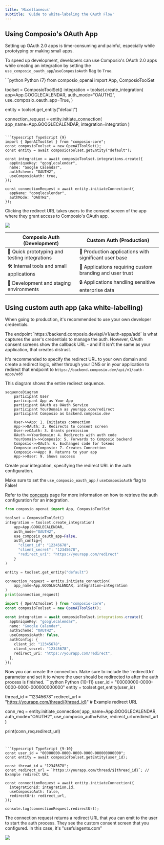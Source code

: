 ```yaml
---
title: 'Micellaneous'
subtitle: 'Guide to white-labeling the OAuth Flow'
---
```


## Using Composio's OAuth App
Setting up OAuth 2.0 apps is time-consuming and painful, especially while prototyping or making small apps.

To speed up development, developers can use Composio's OAuth 2.0 apps while creating an integration by setting the `use_composio_oauth_app`/`useComposioAuth` flag to `True`.

<CodeGroup>
```python Python {7}
from composio_openai import App, ComposioToolSet

toolset = ComposioToolSet()
integration = toolset.create_integration(
    app=App.GOOGLECALENDAR,
    auth_mode="OAUTH2",
    use_composio_oauth_app=True,
)

entity = toolset.get_entity("default")

connection_request = entity.initiate_connection(
    app_name=App.GOOGLECALENDAR, integration=integration
)

```

```typescript TypeScript {9}
import { OpenAIToolSet } from "composio-core";
const composioToolset = new OpenAIToolSet();
const entity = await composioToolset.getEntity("default");

const integration = await composioToolset.integrations.create({
  appUniqueKey: "googlecalendar",
  name: "Google Calendar",
  authScheme: "OAUTH2",
  useComposioAuth: true,
});

const connectionRequest = await entity.initiateConnection({
  appName: "googlecalendar",
  authMode: "OAUTH2",
});
```
</CodeGroup>

Clicking the redirect URL takes users to the consent screen of the app where they grant access to Composio's OAuth app.

<Frame background="subtle" title="Composio OAuth Consent Screen">
  <img src="../assets/images/composio-auth-app.png" />
</Frame>


| Composio Auth (Development) | Custom Auth (Production) |
|----------|-------------|
| 🚀 Quick prototyping and testing integrations | 🏢 Production applications with significant user base |
| 🛠️ Internal tools and small applications | 🎨 Applications requiring custom branding and user trust |
| 🧪 Development and staging environments | 🔒 Applications handling sensitive enterprise data |


## Using custom auth app (aka white-labelling)
When going to production, it's recommended to use your own developer credentials.


<Steps>
<Step title="Add redirect logic">
The endpoint `https://backend.composio.dev/api/v1/auth-apps/add` is what captures the user's credentials to manage the auth. However, OAuth consent screens show the callback URL - and if it isn't the same as your application, that creates distrust.

It's recommended to specify the redirect URL to your own domain and create a redirect logic, either through your DNS or in your application to redirect that endpoint to `https://backend.composio.dev/api/v1/auth-apps/add`

This diagram shows the entire redirect sequence.
```mermaid
sequenceDiagram
    participant User
    participant App as Your App
    participant OAuth as OAuth Service
    participant YourDomain as yourapp.com/redirect
    participant Composio as backend.composio.dev
    
    User->>App: 1. Initiates connection
    App->>OAuth: 2. Redirects to consent screen
    User->>OAuth: 3. Grants permission
    OAuth->>YourDomain: 4. Redirects with auth code
    YourDomain->>Composio: 5. Forwards to Composio backend
    Composio->>OAuth: 6. Exchanges code for tokens
    Composio->>Composio: 7. Creates Connection
    Composio->>App: 8. Returns to your app
    App->>User: 9. Shows success
```

</Step>

<Step title="Create the integration">
Create your integration, specifying the redirect URL in the auth configuration.

<Tip>Make sure to set the `use_composio_oauth_app` / `useComposioAuth` flag to False!</Tip>

Refer to the [concepts](/concepts/auth#retrieve-connection-parameters) page for more information on how to retrieve the auth configuration for an integration.
<CodeGroup>
```python Python {8-12}
from composio_openai import App, ComposioToolSet

toolset = ComposioToolSet()
integration = toolset.create_integration(
    app=App.GOOGLECALENDAR,
    auth_mode="OAUTH2",
    use_composio_oauth_app=False,
    auth_config={
      "client_id": "12345678",
      "client_secret": "12345678",
      "redirect_uri": "https://yourapp.com/redirect"
    }
)

entity = toolset.get_entity("default")

connection_request = entity.initiate_connection(
    app_name=App.GOOGLECALENDAR, integration=integration
)
print(connection_request)
```

```typescript TypeScript {9-13}
import { OpenAIToolSet } from "composio-core";
const composioToolset = new OpenAIToolSet();

const integration = await composioToolset.integrations.create({
  appUniqueKey: "googlecalendar",
  name: "Google Calendar",
  authScheme: "OAUTH2",
  useComposioAuth: false,
  authConfig: {
    client_id: "12345678",
    client_secret: "12345678",
    redirect_uri: "https://yourapp.com/redirect",
  },
});
```
</CodeGroup>

</Step>

<Step title="Create the connection">
Now you can create the connection. Make sure to include the `redirectUri` parameter and set it to where the user should be redirected to after the auth process is finished.

<CodeGroup>
```python Python {10-11}
user_id = "00000000-0000-0000-0000-000000000000"
entity = toolset.get_entity(user_id)

thread_id = "12345678"
redirect_url = "https://yourapp.com/thread/{thread_id}" # Example redirect URL

conn_req = entity.initiate_connection(
    app_name=App.GOOGLECALENDAR,
    auth_mode="OAUTH2",
    use_composio_auth=False,
    redirect_url=redirect_url
)

print(conn_req.redirect_url)
```


```typescript TypeScript {9-10}
const user_id = "00000000-0000-0000-0000-000000000000";
const entity = await composioToolset.getEntity(user_id);

const thread_id = "12345678"; 
const redirect_url = `https://yourapp.com/thread/${thread_id}`; // Example redirect URL

const connectionRequest = await entity.initiateConnection({
  integrationId: integration.id,
  useComposioAuth: false,
  redirectUri: redirect_url,
});

console.log(connectionRequest.redirectUrl);
```
</CodeGroup>
</Step>
</Steps>

The connection request returns a redirect URL that you can emit to the user to start the auth process. They see the custom consent screen that you configured.
In this case, it's "usefulagents.com"

<Frame background="subtle" title="Custom Auth Consent Screen">
  <img src="../assets/images/custom-auth-app.png" />
</Frame>